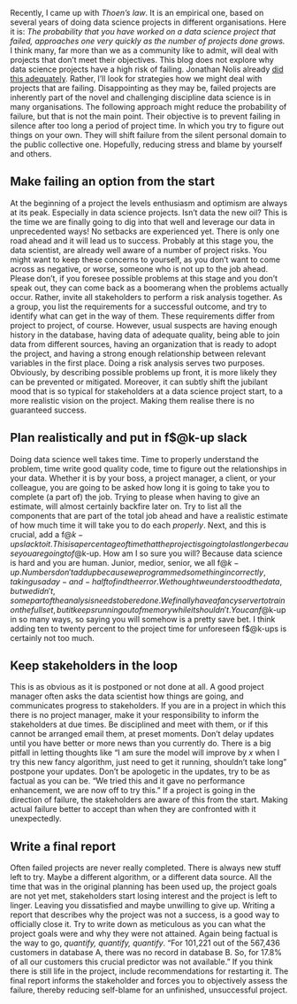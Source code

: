 Recently, I came up with *Thoen's law*. It is an empirical one, based on several years of doing data science projects in different organisations. Here it is: *The probability that you have worked on a data science project that failed, approaches one very quickly as the number of projects done grows.* I think many, far more than we as a community like to admit, will deal with projects that don't meet their objectives. This blog does not explore why data science projects have a high risk of failing. Jonathan Nolis already  [did this adequately](https://medium.com/@skyetetra/so-your-data-science-project-isnt-working-7bf57e3f12f1). Rather, I'll look for strategies how we might deal with projects that are failing. Disappointing as they may be, failed projects are inherently part of the novel and challenging discipline data science is in many organisations. The following approach might reduce the probability of failure, but that is not the main point. Their objective is to prevent failing in silence after too long a period of project time. In which you try to figure out things on your own. They will shift failure from the silent personal domain to the public collective one. Hopefully, reducing stress and blame by yourself and others.

## Make failing an option from the start

At the beginning of a project the levels enthusiasm and optimism are always at its peak. Especially in data science projects. Isn't data the new oil? This is the time we are finally going to dig into that well and leverage our data in unprecedented ways! No setbacks are experienced yet. There is only one road ahead and it will lead us to success. Probably at this stage you, the data scientist, are already well aware of a number of project risks. You might want to keep these concerns to yourself, as you don't want to come across as negative, or worse, someone who is not up to the job ahead. Please don't, if you foresee possible problems at this stage and you don't speak out, they can come back as a boomerang when the problems actually occur. Rather, invite all stakeholders to perform a risk analysis together. As a group, you list the requirements for a successful outcome, and try to identify what can get in the way of them. These requirements differ from project to project, of course. However, usual suspects are having enough history in the database, having data of adequate quality, being able to join data from different sources, having an organization that is ready to adopt the project, and having a strong enough relationship between relevant variables in the first place. Doing a risk analysis serves two purposes. Obviously, by describing possible problems up front, it is more likely they can be prevented or mitigated. Moreover, it can subtly shift the jubilant mood that is so typical for stakeholders at a data science project start, to a more realistic vision on the project. Making them realise there is no guaranteed success. 

## Plan realistically and put in f$@k-up slack

Doing data science well takes time. Time to properly understand the problem, time write good quality code, time to figure out the relationships in your data. Whether it is by your boss, a project manager, a client, or your colleague, you are going to be asked how long it is going to take you to complete (a part of) the job. Trying to please when having to give an estimate, will almost certainly backfire later on. Try to list all the components that are part of the total job ahead  and have a realistic estimate of how much time it will take you to do each *properly*. Next, and this is crucial, add a f$@k-up slack to it. This is a percentage of time that the project is going to last longer because you are going to f$@k-up. How am I so sure you will? Because data science is hard and you are human. Junior, medior, senior, we all f$@k-up. Numbers don't add up because we programmed something incorrectly, taking us a day-and-half to find the error. We thought we understood the data, but we didn't, some part of the analysis needs to be redone. We finally have a fancy server to train on the full set, but it keeps running out of memory while it shouldn't. You can f$@k-up in so many ways, so saying you will somehow is a pretty save bet. I think adding ten to twenty percent to the project time for unforeseen f$@k-ups is certainly not too much.

## Keep stakeholders in the loop

This is as obvious as it is postponed or not done at all. A good project manager often asks the data scientist how things are going, and communicates progress to stakeholders. If you are in a project in which this there is no project manager, make it your responsibility to inform the stakeholders at due times. Be disciplined and meet with them, or if this cannot be arranged email them, at preset moments. Don't delay updates until you have better or more news than you currently do. There is a big pitfall in letting thoughts like "I am sure the model will improve by *x* when I try this new fancy algorithm, just need to get it running, shouldn't take long" postpone your updates. Don't be apologetic in the updates, try to be as factual as you can be. "We tried this and it gave no performance enhancement, we are now off to try this." If a project is going in the direction of failure, the stakeholders are aware of this from the start. Making actual failure better to accept than when they are confronted with it unexpectedly.

## Write a final report

Often failed projects are never really completed. There is always new stuff left to try. Maybe a different algorithm, or a different data source. All the time that was in the original planning has been used up, the project goals are not yet met, stakeholders start losing interest and the project is left to linger. Leaving you dissatisfied and maybe unwilling to give up. Writing a report that describes why the project was not a success, is a good way to officially close it. Try to write down as meticulous as you can what the project goals were and why they were not attained. Again being factual is the way to go, *quantify, quantify, quantify*. "For 101,221 out of the 567,436 customers in database A, there was no record in database B. So, for 17.8% of all our customers this crucial predictor was not available." If you think there is still life in the project, include recommendations for restarting it. The final report informs the stakeholder and forces you to objectively assess the failure, thereby reducing self-blame for an unfinished, unsuccessful project.
